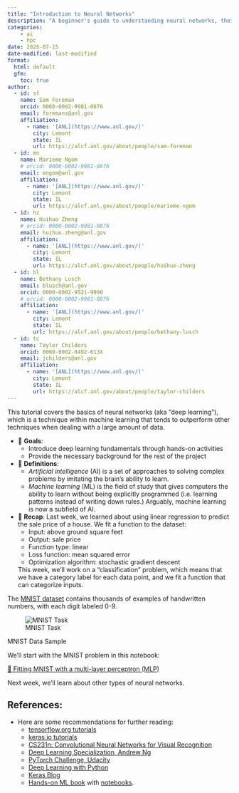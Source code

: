 ```yaml
---
title: "Introduction to Neural Networks"
description: "A beginner's guide to understanding neural networks, their architecture, and how they function."
categories:
    - ai
    - hpc
date: 2025-07-15
date-modified: last-modified
format:
  html: default
  gfm:
    toc: true
author:
  - id: sf
    name: Sam Foreman
    orcid: 0000-0002-9981-0876
    email: foremans@anl.gov
    affiliation:
      - name: '[ANL](https://www.anl.gov/)'
        city: Lemont
        state: IL
        url: https://alcf.anl.gov/about/people/sam-foreman
  - id: mn
    name: Marieme Ngom
    # orcid: 0000-0002-9981-0876
    email: mngom@anl.gov
    affiliation:
      - name: '[ANL](https://www.anl.gov/)'
        city: Lemont
        state: IL
        url: https://alcf.anl.gov/about/people/marieme-ngom
  - id: hz
    name: Huihuo Zheng
    # orcid: 0000-0002-9981-0876
    email: huihuo.zheng@anl.gov
    affiliation:
      - name: '[ANL](https://www.anl.gov/)'
        city: Lemont
        state: IL
        url: https://alcf.anl.gov/about/people/huihuo-zheng
  - id: bl
    name: Bethany Lusch
    email: blusch@anl.gov
    orcid: 0000-0002-9521-9990
    # orcid: 0000-0002-9981-0876
    affiliation:
      - name: '[ANL](https://www.anl.gov/)'
        city: Lemont
        state: IL
        url: https://alcf.anl.gov/about/people/bethany-lusch
  - id: tc
    name: Taylor Childers
    orcid: 0000-0002-0492-613X
    email: jchilders@anl.gov
    affiliation:
      - name: '[ANL](https://www.anl.gov/)'
        city: Lemont
        state: IL
        url: https://alcf.anl.gov/about/people/taylor-childers
---
```


<!--
Author: Marieme Ngom (mngom@anl.gov), combining and adapting materials evolved
over time by Bethany Lusch, Asad Khan, Prasanna Balaprakash, Taylor Childers,
Corey Adams, Kyle Felker, and Tanwi Mallick 
-->

This tutorial covers the basics of neural networks (aka "deep learning"), which
is a technique within machine learning that tends to outperform other
techniques when dealing with a large amount of data. 

- 🎯 **Goals**:
  - Introduce deep learning fundamentals through hands-on activities
  - Provide the necessary background for the rest of the project

- 📖 **Definitions**:
  - _Artificial intelligence_ (AI) is a set of approaches to solving complex problems by imitating the brain's ability to learn. 
  - _Machine learning_ (ML) is the field of study that gives computers the ability to learn without being explicitly programmed (i.e. learning patterns instead of writing down rules.) Arguably, machine learning is now a subfield of AI. 

- 🤔 **Recap**:
  Last week, we learned about using linear regression to predict the sale price of a house. We fit a function to the dataset:
  - Input: above ground square feet
  - Output: sale price
  - Function type: linear
  - Loss function: mean squared error
  - Optimization algorithm: stochastic gradient descent

  This week, we'll work on a "classification" problem, which means that we have
  a category label for each data point, and we fit a function that can
  categorize inputs. 

The [MNIST dataset](http://yann.lecun.com/exdb/mnist/) contains thousands of
examples of handwritten numbers, with each digit labeled 0-9.

::: {#fig-mnist-example}

![MNIST Task](../images/mnist_task.png)

MNIST Data Sample
:::

We'll start with the MNIST problem in this notebook:

[📓 Fitting MNIST with a multi-layer perceptron (MLP)](../1-mnist/index.qmd)

Next week, we'll learn about other types of neural networks.

## __References:__

- Here are some recommendations for further reading:
  - [tensorflow.org tutorials](https://www.tensorflow.org/tutorials)
  - [keras.io tutorials](https://keras.io/examples/)
  - [CS231n: Convolutional Neural Networks for Visual Recognition](http://cs231n.stanford.edu/)
  - [Deep Learning Specialization, Andrew Ng](https://www.coursera.org/specializations/deep-learning?utm_source=deeplearningai&utm_medium=institutions&utm_campaign=WebsiteCoursesDLSTopButton)
  - [PyTorch Challenge, Udacity](https://www.udacity.com/facebook-pytorch-scholarship)
  - [Deep Learning with Python](https://www.amazon.com/Deep-Learning-Python-Francois-Chollet/dp/1617294438)
  - [Keras Blog](https://blog.keras.io/)
  - [Hands-on ML book](https://www.oreilly.com/library/view/hands-on-machine-learning/9781492032632/) with [notebooks](https://github.com/ageron/handson-ml2).

